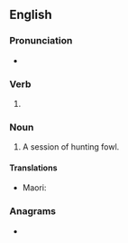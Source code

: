==English==

===Pronunciation===
* {{IPA|/ˈfoʊlɪŋ/|lang=en}}

===Verb===
{{head|en|present participle}}

# {{present participle of|fowl|lang=en|nocat=1}}

===Noun===
{{en-noun}}

# A session of hunting fowl.

====Translations====
{{trans-top|}}
* Maori: {{t|mi|mahi manu}}
{{trans-mid}}
{{trans-bottom}}

===Anagrams===
* {{anagrams|en|Wilfong|flowing|folwing|wolfing}}